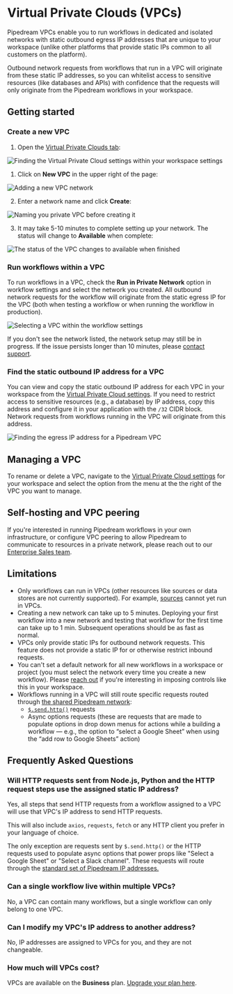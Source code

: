 
# Virtual Private Clouds (VPCs)

<VideoPlayer src="https://www.youtube.com/embed/E_dfTCCccPE" title="Virtual Private Clouds" />

Pipedream VPCs enable you to run workflows in dedicated and isolated networks with static outbound egress IP addresses that are unique to your workspace (unlike other platforms that provide static IPs common to all customers on the platform).

Outbound network requests from workflows that run in a VPC will originate from these static IP addresses, so you can whitelist access to sensitive resources (like databases and APIs) with confidence that the requests will only originate from the Pipedream workflows in your workspace.

## Getting started

### Create a new VPC

1. Open the [Virtual Private Clouds tab](https://pipedream.com/settings/networks):

![Finding the Virtual Private Cloud settings within your workspace settings](https://res.cloudinary.com/pipedreamin/image/upload/v1690914583/CleanShot_2023-08-01_at_14.29.24_slx1a7.png)

1. Click on **New VPC** in the upper right of the page:

![Adding a new VPC network](https://res.cloudinary.com/pipedreamin/image/upload/v1690914653/CleanShot_2023-08-01_at_14.30.47_okdiyx.png)

2. Enter a network name and click **Create**:

![Naming you private VPC before creating it](https://res.cloudinary.com/pipedreamin/image/upload/v1690913009/CleanShot_2023-08-01_at_14.03.24_smxujq.png)

3. It may take 5-10 minutes to complete setting up your network. The status will change to **Available** when complete:

![The status of the VPC changes to available when finished](https://res.cloudinary.com/pipedreamin/image/upload/v1690913069/CleanShot_2023-08-01_at_14.04.22_ro2bgx.png)

### Run workflows within a VPC

To run workflows in a VPC, check the **Run in Private Network** option in workflow settings and select the network you created. All outbound network requests for the workflow will originate from the static egress IP for the VPC (both when testing a workflow or when running the workflow in production).

![Selecting a VPC within the workflow settings](https://res.cloudinary.com/pipedreamin/image/upload/v1690913944/CleanShot_2023-08-01_at_14.18.42_rihwff.png)

If you don't see the network listed, the network setup may still be in progress. If the issue persists longer than 10 minutes, please [contact support](https://pipedream.com/support).

### Find the static outbound IP address for a VPC

You can view and copy the static outbound IP address for each VPC in your workspace from the [Virtual Private Cloud settings](https://pipedream.com/settings/networks). If you need to restrict access to sensitive resources (e.g., a database) by IP address, copy this address and configure it in your application with the `/32` CIDR block. Network requests from workflows running in the VPC will originate from this address.

![Finding the egress IP address for a Pipedream VPC](https://res.cloudinary.com/pipedreamin/image/upload/v1690914910/CleanShot_2023-08-01_at_14.34.56_lp5jt3.png)

## Managing a VPC

To rename or delete a VPC, navigate to the [Virtual Private Cloud settings](https://pipedream.com/settings/networks) for your workspace and select the option from the menu at the the right of the VPC you want to manage.

## Self-hosting and VPC peering

If you're interested in running Pipedream workflows in your own infrastructure, or configure VPC peering to allow Pipedream to communicate to resources in a private network, please reach out to our [Enterprise Sales team](mailto:sales@pipedream.com).

## Limitations

- Only workflows can run in VPCs (other resources like sources or data stores are not currently supported). For example, [sources](/sources/) cannot yet run in VPCs.
- Creating a new network can take up to 5 minutes. Deploying your first workflow into a new network and testing that workflow for the first time can take up to 1 min. Subsequent operations should be as fast as normal.
- VPCs only provide static IPs for outbound network requests. This feature does not provide a static IP for or otherwise restrict inbound requests.
- You can't set a default network for all new workflows in a workspace or project (you must select the network every time you create a new workflow). Please [reach out](https://pipedream.com/support) if you're interesting in imposing controls like this in your workspace.
- Workflows running in a VPC will still route specific requests routed through [the shared Pipedream network](/destinations/http/#ip-addresses-for-pipedream-http-requests):
  - [`$.send.http()`](/destinations/http/) requests
  - Async options requests (these are requests that are made to populate options in drop down menus for actions while a building a workflow — e.g., the option to “select a Google Sheet” when using the “add row to Google Sheets” action)

## Frequently Asked Questions

### Will HTTP requests sent from Node.js, Python and the HTTP request steps use the assigned static IP address?

Yes, all steps that send HTTP requests from a workflow assigned to a VPC will use that VPC's IP address to send HTTP requests.

This will also include `axios`, `requests`, `fetch` or any HTTP client you prefer in your language of choice.

The only exception are requests sent by `$.send.http()` or the HTTP requests used to populate async options that power props like "Select a Google Sheet" or "Select a Slack channel". These requests will route through the [standard set of Pipedream IP addresses.](/privacy-and-security/#hosting-details)

### Can a single workflow live within multiple VPCs?

No, a VPC can contain many workflows, but a single workflow can only belong to one VPC.

### Can I modify my VPC's IP address to another address?

No, IP addresses are assigned to VPCs for you, and they are not changeable.

### How much will VPCs cost?

VPCs are available on the **Business** plan. [Upgrade your plan here](https://pipedream.com/pricing).

